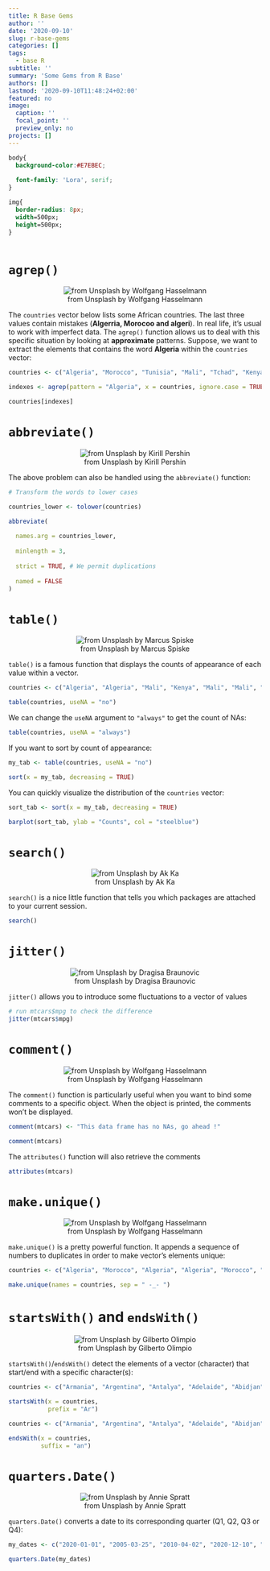 ```yaml
---
title: R Base Gems
author: ''
date: '2020-09-10'
slug: r-base-gems
categories: []
tags:
  - base R
subtitle: ''
summary: 'Some Gems from R Base'
authors: []
lastmod: '2020-09-10T11:48:24+02:00'
featured: no
image: 
  caption: ''
  focal_point: ''
  preview_only: no
projects: []
---
```


<style>

@import url('https://fonts.googleapis.com/css2?family=Lora&display=swap');


</style>





```css

body{
  background-color:#E7EBEC;
    
  font-family: 'Lora', serif;
}

img{
  border-radius: 8px;
  width=500px;
  height=500px;
}



```




# `agrep()`


<center> 

![from Unsplash by Wolfgang Hasselmann](https://images.unsplash.com/photo-1577736164649-18f4ade579d6?ixlib=rb-1.2.1&ixid=eyJhcHBfaWQiOjEyMDd9&auto=format&fit=crop&w=750&q=80)

</center>

The `countries` vector below lists some African countries. The last three values contain mistakes (__Algerria, Morocoo and algeri__). In real life, it's usual to work with imperfect data. The `agrep()` function allows us to deal with this specific situation by looking at __approximate__ patterns. Suppose, we want to extract the elements that contains the word __Algeria__ within the `countries` vector:

```r

countries <- c("Algeria", "Morocco", "Tunisia", "Mali", "Tchad", "Kenya", "Algerria", "Morocoo", "algeri")

indexes <- agrep(pattern = "Algeria", x = countries, ignore.case = TRUE)

countries[indexes]

```





# `abbreviate()`

<center> 

![from Unsplash by Kirill Pershin](https://images.unsplash.com/photo-1551944325-776c9772d382?ixlib=rb-1.2.1&auto=format&fit=crop&w=401&q=80)

</center>


The above problem can also be handled using the `abbreviate()` function: 


```r

# Transform the words to lower cases 

countries_lower <- tolower(countries)

abbreviate(
  
  names.arg = countries_lower, 
  
  minlength = 3, 
  
  strict = TRUE, # We permit duplications
  
  named = FALSE
)

```



# `table()` 

<center>

![from Unsplash by Marcus Spiske](https://images.unsplash.com/photo-1547497348-42767a587639?ixlib=rb-1.2.1&ixid=eyJhcHBfaWQiOjEyMDd9&auto=format&fit=crop&w=750&q=80)

</center>




`table()` is a famous function that displays the counts of appearance of each value within a vector. 
```r

countries <- c("Algeria", "Algeria", "Mali", "Kenya", "Mali", "Mali", "Senegal", "Uganda", "Senegal", "Morocco", "Senegal", "Senegal", "Senegal", NA, NA, NA, NA, NA, NA)

table(countries, useNA = "no")

```

We can change the `useNA` argument to `"always"` to get the count of NAs: 

```r

table(countries, useNA = "always")


```

If you want to sort by count of appearance: 


```r

my_tab <- table(countries, useNA = "no")

sort(x = my_tab, decreasing = TRUE)


```


You can quickly visualize the distribution of the `countries` vector: 

```r

sort_tab <- sort(x = my_tab, decreasing = TRUE)

barplot(sort_tab, ylab = "Counts", col = "steelblue")
```


# `search()` 


<center>

![from Unsplash by Ak Ka](https://images.unsplash.com/photo-1572965933956-65d960e6b11b?ixlib=rb-1.2.1&ixid=eyJhcHBfaWQiOjEyMDd9&auto=format&fit=crop&w=500&q=80)

</center>

`search()` is a nice little function that tells you which packages are attached to your current session. 

```r

search()

```


# `jitter()`

<center>

![from Unsplash by Dragisa Braunovic](https://images.unsplash.com/photo-1588416197225-c2554a33c536?ixlib=rb-1.2.1&ixid=eyJhcHBfaWQiOjEyMDd9&auto=format&fit=crop&w=750&q=80)

</center>


`jitter()` allows you to introduce some fluctuations to a vector of values


```r
# run mtcars$mpg to check the difference
jitter(mtcars$mpg)

```

# `comment()` 

<center>

![from Unsplash by Wolfgang Hasselmann](https://images.unsplash.com/photo-1545320059-b95959ddeb55?ixlib=rb-1.2.1&auto=format&fit=crop&w=752&q=80)

</center>

The `comment()` function is particularly useful when you want to bind some comments to a specific object. When the object is printed, the comments won't be displayed. 


```r

comment(mtcars) <- "This data frame has no NAs, go ahead !"

comment(mtcars)
```

The `attributes()` function will also retrieve the comments

```r

attributes(mtcars)


```

# `make.unique()` 

<center>

![from Unsplash by Wolfgang Hasselmann](https://images.unsplash.com/photo-1545481780-acff2f394ef6?ixlib=rb-1.2.1&ixid=eyJhcHBfaWQiOjEyMDd9&auto=format&fit=crop&w=752&q=80)

</center>



`make.unique()` is a pretty powerful function. It appends a sequence of numbers to duplicates in order to make vector's elements unique:


```r

countries <- c("Algeria", "Morocco", "Algeria", "Algeria", "Morocco", "Tunisia", "Morocco", "Tunisia")

make.unique(names = countries, sep = " -_- ")

```

# `startsWith()` and `endsWith()` 



<center>

![from Unsplash by Gilberto Olimpio](https://images.unsplash.com/photo-1580636938889-2df022d328d2?ixlib=rb-1.2.1&ixid=eyJhcHBfaWQiOjEyMDd9&auto=format&fit=crop&w=500&q=80)

</center>


`startsWith()`/`endsWith()` detect the elements of a vector (character) that start/end with a specific character(s):


```r

countries <- c("Armania", "Argentina", "Antalya", "Adelaide", "Abidjan")

startsWith(x = countries,
           prefix = "Ar")
```

```r

countries <- c("Armania", "Argentina", "Antalya", "Adelaide", "Abidjan")

endsWith(x = countries,
         suffix = "an")
```



# `quarters.Date()` 



<center>

![from Unsplash by Annie Spratt](https://images.unsplash.com/photo-1551163829-d8b73b2b0b94?ixlib=rb-1.2.1&ixid=eyJhcHBfaWQiOjEyMDd9&auto=format&fit=crop&w=667&q=80)

</center>


`quarters.Date()` converts a date to its corresponding quarter (Q1, Q2, Q3 or Q4): 



```r

my_dates <- c("2020-01-01", "2005-03-25", "2010-04-02", "2020-12-10", "2011-08-15")

quarters.Date(my_dates)

```




